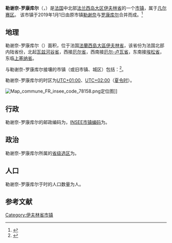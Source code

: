 {{noteTA|G1=法国地名}}
{{Infobox French commune
|image              = Le Chesnay Château Aubert.JPG
|caption            = 奥贝尔城堡（Château Aubert）
|arrondissement     = [[凡尔赛区|凡尔赛区]]
}}
'''勒谢奈-罗康库尔'''（{{lang-fr|Le Chesnay-Rocquencourt}}，{{IPA-fr|lə ʃɛnɛ ʁɔkɑ̃kuʁ}}）是[[法国|法国]]中北部[[法兰西岛大区|法兰西岛大区]][[伊夫林省|伊夫林省]]的一个[[市镇_(法国)|市镇]]，属于[[凡尔赛区|凡尔赛区]]。 该市镇于2019年1月1日由原市镇[[勒谢奈|勒谢奈]]与[[罗康库尔|罗康库尔]]合并而成。<ref name="creation">{{Cite web|title=Arrêté préfectoral n° 78-2018-11-29-005 portant création de la commune nouvelle "Le Chesnay-Rocquencourt" par fusion des communes du Chesnay et de Rocquencourt|url=http://www.yvelines.gouv.fr/content/download/17064/106618/file/recueil-78-2018-173-recueil-des-actes-administratifs-special.pdf|date=29 November 2018|pages=18-22<!--endif p.totales-->|language=fr}}</ref> 

== 地理 ==
勒谢奈-罗康库尔（{{wikidata|property|linked|P625}}）面积{{wikidata|properties|P2046}}，位于法国[[法蘭西島大區|法蘭西島大區]][[伊夫林省|伊夫林省]]，该省份为法国北部内陆省份，北起[[瓦兹河谷省|瓦兹河谷省]]，西接[[厄尔省|厄尔省]]，西南接[[厄尔-卢瓦省|厄尔-卢瓦省]]，东南接[[埃松省|埃松省]]，东临[[上塞纳省|上塞纳省]]。

与勒谢奈-罗康库尔接壤的市镇（或旧市镇、城区）包括：{{Wikidata|properties|linked|P47}}<ref name="geo">{{Cite web|url=https://www.geoportail.gouv.fr/carte|title=Carte|accessdate=2020-03-22|author=Géoportail|language=fr|publisher=Géoportail|archive-date=2017-01-29|archive-url=https://web.archive.org/web/20170129154129/https://www.geoportail.gouv.fr/carte/|dead-url=no}}</ref>。

勒谢奈-罗康库尔的时区为[[UTC+01:00|UTC+01:00]]、[[UTC+02:00|UTC+02:00]]（[[夏时制|夏令时]]）。

[[File:Map_commune_FR_insee_code_78158.png|thumb]]定位图]]{{Clear|left}}
== 行政 ==
勒谢奈-罗康库尔的邮政编码为{{wikidata|properties|P281}}，[[法国国家统计与经济研究所|INSEE市镇编码]]为{{wikidata|properties|P374}}。

== 政治 ==
勒谢奈-罗康库尔所属的[[縣_(法國)|省级选区]]为{{WikidataLink|{{wikidata|properties|raw|best||P7938}}}}。

== 人口 ==
勒谢奈-罗康库尔于{{wikidata|qualifier|P1082|P585}}时的人口数量为{{wikidata|property|raw|P1082}}人。

== 参考文献 ==
{{Reflist}}

{{伊夫林省市镇}}
[[Category:伊夫林省市镇|Category:伊夫林省市镇]]